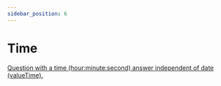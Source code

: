 ```yaml
---
sidebar_position: 6
---
```


# Time

[Question with a time (hour:minute:second) answer independent of date (valueTime).](https://hl7.org/fhir/r4/codesystem-item-type.html#item-type-time)
